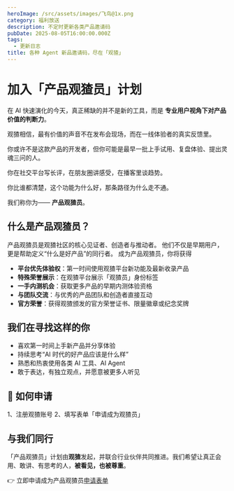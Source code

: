 ```yaml
---
heroImage: /src/assets/images/飞鸟@1x.png
category: 福利放送
description: 不定时更新各类产品邀请码
pubDate: 2025-08-05T16:00:00.000Z
tags:
  - 更新日志
title: 各种 Agent 新品邀请码，尽在「观猹」
---
```


# 加入「产品观猹员」计划

在 AI 快速演化的今天，真正稀缺的并不是新的工具，而是 **专业用户视角下对产品价值的判断力**。

观猹相信，最有价值的声音不在发布会现场，而在一线体验者的真实反馈里。

你或许不是这款产品的开发者，但你可能是最早一批上手试用、复盘体验、提出灵魂三问的人。

你在社交平台写长评，在朋友圈讲感受，在播客里谈趋势。

你比谁都清楚，这个功能为什么好，那条路径为什么走不通。

我们称你为—— **产品观猹员**。

## 什么是产品观猹员？

产品观猹员是观猹社区的核心见证者、创造者与推动者。
他们不仅是早期用户，更是帮助定义“什么是好产品”的同行者。
成为产品观猹员，你将获得

- **平台优先体验权**：第一时间使用观猹平台新功能及最新收录产品
- **特殊荣誉展示**：在观猹平台展示「观猹员」身份标签
- **一手内测机会**：获取更多产品的早期内测体验资格
- **与团队交流**：与优秀的产品团队和创造者直接互动
- **官方荣誉**：获得观猹颁发的官方荣誉证书、限量徽章或纪念奖牌

## 我们在寻找这样的你

- 喜欢第一时间上手新产品并分享体验
- 持续思考“AI 时代的好产品应该是什么样”
- 熟悉和热衷使用各类 AI 工具、AI Agent
- 敢于表达，有独立观点，并愿意被更多人听见

## 📝 如何申请

1、注册观猹账号
2、填写表单「申请成为观猹员」

## 与我们同行

「产品观猹员」计划由**观猹**发起，并联合行业伙伴共同推进。我们希望让真正会用、敢讲、有思考的人，**被看见，也被尊重**。

👉 立即申请成为产品观猹员[申请表单](https://agentuniverse.feishu.cn/share/base/form/shrcn1hwagI7kLwKE1ojrLRBtKd)
